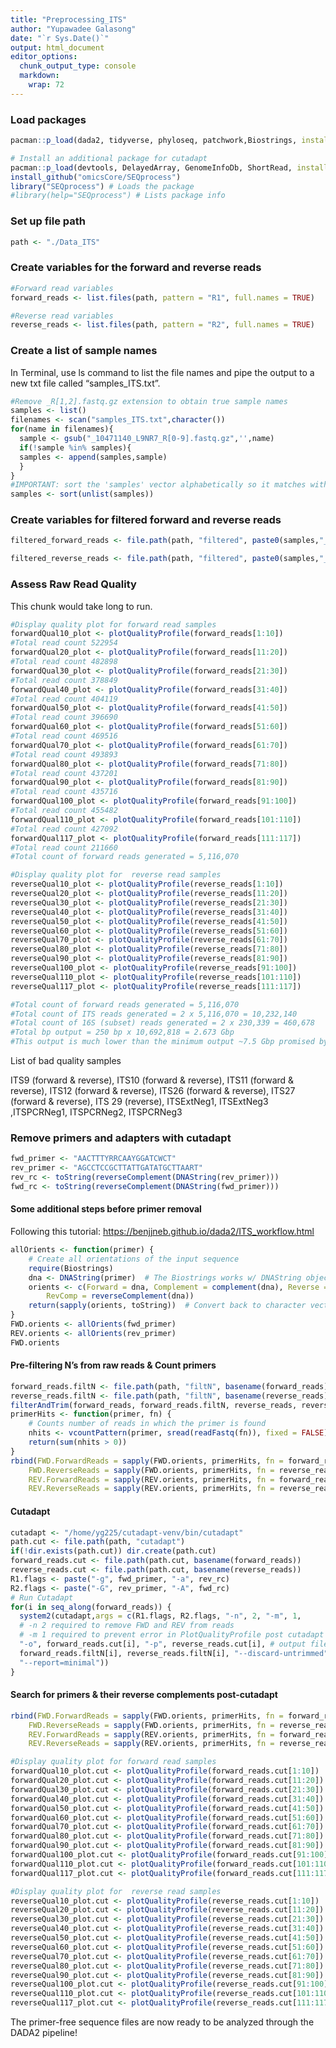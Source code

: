```yaml
---
title: "Preprocessing_ITS"
author: "Yupawadee Galasong"
date: "`r Sys.Date()`"
output: html_document
editor_options: 
  chunk_output_type: console
  markdown: 
    wrap: 72
---
```


### Load packages

```r
pacman::p_load(dada2, tidyverse, phyloseq, patchwork,Biostrings, install = FALSE)

# Install an additional package for cutadapt
pacman::p_load(devtools, DelayedArray, GenomeInfoDb, ShortRead, install = FALSE)
install_github("omicsCore/SEQprocess")
library("SEQprocess") # Loads the package
#library(help="SEQprocess") # Lists package info
```

### Set up file path

```r
path <- "./Data_ITS"
```

### Create variables for the forward and reverse reads

```r
#Forward read variables
forward_reads <- list.files(path, pattern = "R1", full.names = TRUE)

#Reverse read variables 
reverse_reads <- list.files(path, pattern = "R2", full.names = TRUE)
```

### Create a list of sample names

In Terminal, use ls command to list the file names and pipe the output
to a new txt file called "samples_ITS.txt".

```r
#Remove _R[1,2].fastq.gz extension to obtain true sample names
samples <- list()
filenames <- scan("samples_ITS.txt",character())
for(name in filenames){
  sample <- gsub("_10471140_L9NR7_R[0-9].fastq.gz",'',name)
  if(!sample %in% samples){
  samples <- append(samples,sample)
  }
}
#IMPORTANT: sort the 'samples' vector alphabetically so it matches with how R list the files in the path
samples <- sort(unlist(samples))
```

### Create variables for filtered forward and reverse reads

```r
filtered_forward_reads <- file.path(path, "filtered", paste0(samples,"_R1_filtered.fastq.gz"))

filtered_reverse_reads <- file.path(path, "filtered", paste0(samples,"_R2_filtered.fastq.gz"))
```

### Assess Raw Read Quality

This chunk would take long to run.

```r
#Display quality plot for forward read samples
forwardQual10_plot <- plotQualityProfile(forward_reads[1:10])
#Total read count 522954
forwardQual20_plot <- plotQualityProfile(forward_reads[11:20])
#Total read count 482898
forwardQual30_plot <- plotQualityProfile(forward_reads[21:30])
#Total read count 378849
forwardQual40_plot <- plotQualityProfile(forward_reads[31:40])
#Total read count 404119
forwardQual50_plot <- plotQualityProfile(forward_reads[41:50])
#Total read count 396690
forwardQual60_plot <- plotQualityProfile(forward_reads[51:60])
#Total read count 469516
forwardQual70_plot <- plotQualityProfile(forward_reads[61:70])
#Total read count 493893
forwardQual80_plot <- plotQualityProfile(forward_reads[71:80])
#Total read count 437201
forwardQual90_plot <- plotQualityProfile(forward_reads[81:90])
#Total read count 435716
forwardQual100_plot <- plotQualityProfile(forward_reads[91:100])
#Total read count 455482
forwardQual110_plot <- plotQualityProfile(forward_reads[101:110])
#Total read count 427092
forwardQual117_plot <- plotQualityProfile(forward_reads[111:117])
#Total read count 211660
#Total count of forward reads generated = 5,116,070

#Display quality plot for  reverse read samples
reverseQual10_plot <- plotQualityProfile(reverse_reads[1:10])
reverseQual20_plot <- plotQualityProfile(reverse_reads[11:20])
reverseQual30_plot <- plotQualityProfile(reverse_reads[21:30])
reverseQual40_plot <- plotQualityProfile(reverse_reads[31:40])
reverseQual50_plot <- plotQualityProfile(reverse_reads[41:50])
reverseQual60_plot <- plotQualityProfile(reverse_reads[51:60])
reverseQual70_plot <- plotQualityProfile(reverse_reads[61:70])
reverseQual80_plot <- plotQualityProfile(reverse_reads[71:80])
reverseQual90_plot <- plotQualityProfile(reverse_reads[81:90])
reverseQual100_plot <- plotQualityProfile(reverse_reads[91:100])
reverseQual110_plot <- plotQualityProfile(reverse_reads[101:110])
reverseQual117_plot <- plotQualityProfile(reverse_reads[111:117])

#Total count of forward reads generated = 5,116,070
#Total count of ITS reads generated = 2 x 5,116,070 = 10,232,140
#Total count of 16S (subset) reads generated = 2 x 230,339 = 460,678
#Total bp output = 250 bp x 10,692,818 = 2.673 Gbp
#This output is much lower than the minimum output ~7.5 Gbp promised by Illumina

```

List of bad quality samples

ITS9 (forward & reverse), ITS10 (forward & reverse), ITS11 (forward &
reverse), ITS12 (forward & reverse), ITS26 (forward & reverse), ITS27
(forward & reverse), ITS 29 (reverse), ITSExtNeg1, ITSExtNeg3
,ITSPCRNeg1, ITSPCRNeg2, ITSPCRNeg3

### Remove primers and adapters with cutadapt

```r
fwd_primer <- "AACTTTYRRCAAYGGATCWCT"
rev_primer <- "AGCCTCCGCTTATTGATATGCTTAART"
rev_rc <- toString(reverseComplement(DNAString(rev_primer)))
fwd_rc <- toString(reverseComplement(DNAString(fwd_primer)))

```

#### Some additional steps before primer removal

Following this tutorial:
<https://benjjneb.github.io/dada2/ITS_workflow.html>

```r
allOrients <- function(primer) {
    # Create all orientations of the input sequence
    require(Biostrings)
    dna <- DNAString(primer)  # The Biostrings works w/ DNAString objects rather than character vectors
    orients <- c(Forward = dna, Complement = complement(dna), Reverse = reverse(dna), 
        RevComp = reverseComplement(dna))
    return(sapply(orients, toString))  # Convert back to character vector
}
FWD.orients <- allOrients(fwd_primer)
REV.orients <- allOrients(rev_primer)
FWD.orients
```

#### Pre-filtering N's from raw reads & Count primers
```r
forward_reads.filtN <- file.path(path, "filtN", basename(forward_reads)) # Put N-filterd files in filtN/ subdirectory
reverse_reads.filtN <- file.path(path, "filtN", basename(reverse_reads))
filterAndTrim(forward_reads, forward_reads.filtN, reverse_reads, reverse_reads.filtN, maxN = 0, multithread = TRUE)
primerHits <- function(primer, fn) {
    # Counts number of reads in which the primer is found
    nhits <- vcountPattern(primer, sread(readFastq(fn)), fixed = FALSE)
    return(sum(nhits > 0))
}
rbind(FWD.ForwardReads = sapply(FWD.orients, primerHits, fn = forward_reads.filtN[[1]]), 
    FWD.ReverseReads = sapply(FWD.orients, primerHits, fn = reverse_reads.filtN[[1]]), 
    REV.ForwardReads = sapply(REV.orients, primerHits, fn = forward_reads.filtN[[1]]), 
    REV.ReverseReads = sapply(REV.orients, primerHits, fn = reverse_reads.filtN[[1]]))
```
#### Cutadapt
```r
cutadapt <- "/home/yg225/cutadapt-venv/bin/cutadapt"
path.cut <- file.path(path, "cutadapt")
if(!dir.exists(path.cut)) dir.create(path.cut)
forward_reads.cut <- file.path(path.cut, basename(forward_reads))
reverse_reads.cut <- file.path(path.cut, basename(reverse_reads))
R1.flags <- paste("-g", fwd_primer, "-a", rev_rc)
R2.flags <- paste("-G", rev_primer, "-A", fwd_rc)
# Run Cutadapt
for(i in seq_along(forward_reads)) {
  system2(cutadapt,args = c(R1.flags, R2.flags, "-n", 2, "-m", 1,
  # -n 2 required to remove FWD and REV from reads
  # -m 1 required to prevent error in PlotQualityProfile post cutadapt
  "-o", forward_reads.cut[i], "-p", reverse_reads.cut[i], # output files
  forward_reads.filtN[i], reverse_reads.filtN[i], "--discard-untrimmed",
  "--report=minimal"))
}

```

#### Search for primers & their reverse complements post-cutadapt
```r
rbind(FWD.ForwardReads = sapply(FWD.orients, primerHits, fn = forward_reads.cut[[1]]), 
    FWD.ReverseReads = sapply(FWD.orients, primerHits, fn = reverse_reads.cut[[1]]), 
    REV.ForwardReads = sapply(REV.orients, primerHits, fn = forward_reads.cut[[1]]), 
    REV.ReverseReads = sapply(REV.orients, primerHits, fn = reverse_reads.cut[[1]]))

```

```r
#Display quality plot for forward read samples
forwardQual10_plot.cut <- plotQualityProfile(forward_reads.cut[1:10])
forwardQual20_plot.cut <- plotQualityProfile(forward_reads.cut[11:20])
forwardQual30_plot.cut <- plotQualityProfile(forward_reads.cut[21:30])
forwardQual40_plot.cut <- plotQualityProfile(forward_reads.cut[31:40])
forwardQual50_plot.cut <- plotQualityProfile(forward_reads.cut[41:50])
forwardQual60_plot.cut <- plotQualityProfile(forward_reads.cut[51:60])
forwardQual70_plot.cut <- plotQualityProfile(forward_reads.cut[61:70])
forwardQual80_plot.cut <- plotQualityProfile(forward_reads.cut[71:80])
forwardQual90_plot.cut <- plotQualityProfile(forward_reads.cut[81:90])
forwardQual100_plot.cut <- plotQualityProfile(forward_reads.cut[91:100])
forwardQual110_plot.cut <- plotQualityProfile(forward_reads.cut[101:110])
forwardQual117_plot.cut <- plotQualityProfile(forward_reads.cut[111:117])

#Display quality plot for  reverse read samples
reverseQual10_plot.cut <- plotQualityProfile(reverse_reads.cut[1:10])
reverseQual20_plot.cut <- plotQualityProfile(reverse_reads.cut[11:20])
reverseQual30_plot.cut <- plotQualityProfile(reverse_reads.cut[21:30])
reverseQual40_plot.cut <- plotQualityProfile(reverse_reads.cut[31:40])
reverseQual50_plot.cut <- plotQualityProfile(reverse_reads.cut[41:50])
reverseQual60_plot.cut <- plotQualityProfile(reverse_reads.cut[51:60])
reverseQual70_plot.cut <- plotQualityProfile(reverse_reads.cut[61:70])
reverseQual80_plot.cut <- plotQualityProfile(reverse_reads.cut[71:80])
reverseQual90_plot.cut <- plotQualityProfile(reverse_reads.cut[81:90])
reverseQual100_plot.cut <- plotQualityProfile(reverse_reads.cut[91:100])
reverseQual110_plot.cut <- plotQualityProfile(reverse_reads.cut[101:110])
reverseQual117_plot.cut <- plotQualityProfile(reverse_reads.cut[111:117])
```
The primer-free sequence files are now ready to be analyzed through the DADA2 pipeline!
